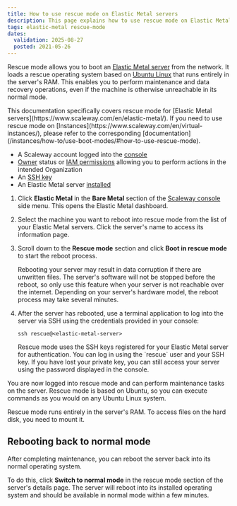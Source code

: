 ```yaml
---
title: How to use rescue mode on Elastic Metal servers
description: This page explains how to use rescue mode on Elastic Metal servers
tags: elastic-metal rescue-mode
dates:
  validation: 2025-08-27
  posted: 2021-05-26
---
```




Rescue mode allows you to boot an [Elastic Metal server](https://www.scaleway.com/en/elastic-metal/) from the network. It loads a rescue operating system based on [Ubuntu Linux](https://ubuntu.com/) that runs entirely in the server's RAM. This enables you to perform maintenance and data recovery operations, even if the machine is otherwise unreachable in its normal mode.

<Message type="note">
  This documentation specifically covers rescue mode for [Elastic Metal servers](https://www.scaleway.com/en/elastic-metal/). If you need to use rescue mode on [Instances](https://www.scaleway.com/en/virtual-instances/), please refer to the corresponding [documentation](/instances/how-to/use-boot-modes/#how-to-use-rescue-mode).
</Message>

<Requirements />

- A Scaleway account logged into the [console](https://console.scaleway.com)
- [Owner](/iam/concepts/#owner) status or [IAM permissions](/iam/concepts/#permission) allowing you to perform actions in the intended Organization
- An [SSH key](/organizations-and-projects/how-to/create-ssh-key/)
- An Elastic Metal server [installed](/elastic-metal/quickstart/#how-to-create-an-elastic-metal-server)


1. Click **Elastic Metal** in the **Bare Metal** section of the [Scaleway console](https://console.scaleway.com) side menu. This opens the Elastic Metal dashboard.

2. Select the machine you want to reboot into rescue mode from the list of your Elastic Metal servers. Click the server's name to access its information page.

3. Scroll down to the **Rescue mode** section and click **Boot in rescue mode** to start the reboot process.

    <Message type="important">
      Rebooting your server may result in data corruption if there are unwritten files. The server's software will not be stopped before the reboot, so only use this feature when your server is not reachable over the internet.
    </Message>

    <Message type="tip">
      Depending on your server's hardware model, the reboot process may take several minutes.
    </Message>

4. After the server has rebooted, use a terminal application to log into the server via SSH using the credentials provided in your console:

    <Lightbox image={image} alt="Elastic Metal Rescue Mode Credentials Information" />

    ```
    ssh rescue@<elastic-metal-server>
    ```

    <Message type="tip">
      Rescue mode uses the SSH keys registered for your Elastic Metal server for authentication. You can log in using the `rescue` user and your SSH key. If you have lost your private key, you can still access your server using the password displayed in the console.
    </Message>

You are now logged into rescue mode and can perform maintenance tasks on the server. Rescue mode is based on Ubuntu, so you can execute commands as you would on any Ubuntu Linux system.

<Lightbox image={image2} alt="" />

<Message type="note">
  Rescue mode runs entirely in the server's RAM. To access files on the hard disk, you need to mount it.
</Message>

## Rebooting back to normal mode

After completing maintenance, you can reboot the server back into its normal operating system.

To do this, click **Switch to normal mode** in the rescue mode section of the server's details page. The server will reboot into its installed operating system and should be available in normal mode within a few minutes.
